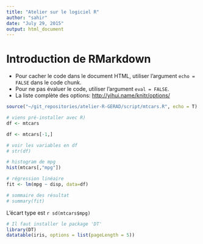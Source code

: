 ```yaml
---
title: "Atelier sur le logiciel R"
author: "sahir"
date: "July 29, 2015"
output: html_document
---
```


# Introduction de RMarkdown

* Pour cacher le code dans le document HTML, utiliser l'argument `echo = FALSE` dans le code chunk. 
* Pour ne pas &eacute;valuer le code, utiliser l'argument `eval = FALSE`.
* La liste compl&egrave;te des options: [http://yihui.name/knitr/options/](http://yihui.name/knitr/options/)


```r
source("~/git_repositories/atelier-R-GERAD/script/mtcars.R", echo = T)
```


```r
# viens pré-installer avec R)
df <- mtcars

df <- mtcars[-1,]

# voir les variables en df
# str(df)

# histogram de mpg
hist(mtcars[,"mpg"])

# régression linéaire
fit <- lm(mpg ~ disp, data=df)

# sommaire des résultat
# summary(fit)
```

L'&eacute;cart type est `r sd(mtcars$mpg)`


```r
# Il faut installer le package 'DT'
library(DT)
datatable(iris, options = list(pageLength = 5))
```


























